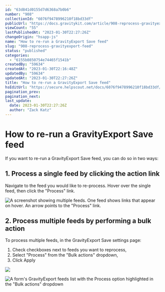 ```yaml
---
id: "63d841d0155d7d6368a7b0b6"
number: "908"
collectionId: "6076f9478996210f18bd33df"
publicUrl: "https://docs.gravitykit.com/article/908-reprocess-gravityexport-feed"
viewCount: "55"
lastPublishedAt: "2023-01-30T22:27:26Z"
changeOrigin: "hsapp-js"
name: "How to re-run a GravityExport Save feed"
slug: "908-reprocess-gravityexport-feed"
status: "published"
categories: 
  - "6155b0850754e74465f1541b"
createdBy: "59634"
createdAt: "2023-01-30T22:16:48Z"
updatedBy: "59634"
updatedAt: "2023-01-30T22:27:26Z"
title: "How to re-run a GravityExport Save feed"
hsEditUrl: "https://secure.helpscout.net/docs/6076f9478996210f18bd33df/article/63d841d0155d7d6368a7b0b6"
pagination_prev: 
pagination_next: 
last_update:
  date: 2023-01-30T22:27:26Z
  author: "Zack Katz"
---
```


# How to re-run a GravityExport Save feed

If you want to re-run a GravityExport Save feed, you can do so in two ways:

## 1. Process a single feed by clicking the action link

Navigate to the feed you would like to re-process. Hover over the single feed, then click the "Process" link.

![A screenshot showing multiple feeds. One feed shows links that appear on hover. An arrow points to the "Process" link.](https://i.gravitykit.com/i/5Cd8dg+)

## 2. Process multiple feeds by performing a bulk action

To process multiple feeds, in the GravityExport Save settings page:

1. Check checkboxes next to feeds you want to reprocess,
2. Select "Process" from the "Bulk actions" dropdown,
3. Click Apply

![](https://i.gravitykit.com/i/g8RYb8+)

![A form's GravityExport feeds list with the Process option highlighted in the "Bulk actions" dropdown](https://i.gravitykit.com/i/UAVkdg+)